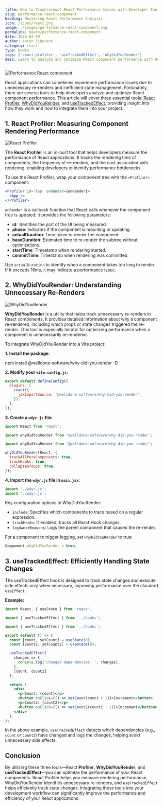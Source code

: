 ```yaml
---
title: How to Troubleshoot React Performance Issues with Developer Tools
slug: performance-react-component
heading: Mastering React Performance Analysis
icon: /icons/react.png
image: ./images/performance-react-component.png
permalink: howto/performance-react-component
date: 2025-02-19
author: anton liberant
category: react
type: howto
tags: ['react-profiler', 'useTrackedEffect', 'WhyDidYouRender']
desc: Learn to analyze and optimize React component performance with React Profiler, WhyDidYouRender, and useTrackedEffect. Discover techniques to fix bottlenecks.
---
```


![Performance React component](./images/performance-react-component.png)

React applications can sometimes experience performance issues due to unnecessary re-renders and inefficient state management. Fortunately, there are several tools to help developers analyze and optimize React component performance. This article will cover three essential tools: [React Profiler](https://react.dev/reference/react/Profiler), [WhyDidYouRender](https://github.com/welldone-software/why-did-you-render), and [useTrackedEffect](https://jsdev.space/snippets/usetrackedeffect/), providing insight into how they work and how to integrate them into your project.

## 1. React Profiler: Measuring Component Rendering Performance

![React Profiler](./images/react-profiler.png)

The **React Profiler** is an in-built tool that helps developers measure the performance of React applications. It tracks the rendering time of components, the frequency of re-renders, and the cost associated with rendering, enabling developers to identify performance bottlenecks.

To use the React Profiler, wrap your component tree with the `<Profiler>` component:

```jsx
<Profiler id='App' onRender={onRender}>
  <App />
</Profiler>
```

`onRender` is a callback function that React calls whenever the component tree is updated. It provides the following parameters:

- **id**: Identifies the part of the UI being measured.
- **phase**: Indicates if the component is mounting or updating.
- **actualDuration**: Time taken to render the component.
- **baseDuration**: Estimated time to re-render the subtree without optimizations.
- **startTime**: Timestamp when rendering started.
- **commitTime**: Timestamp when rendering was committed.

Use `actualDuration` to identify when a component takes too long to render. If it exceeds 16ms, it may indicate a performance issue.

## 2. WhyDidYouRender: Understanding Unnecessary Re-Renders

![WhyDidYouRender](./images/whydidyourender.png)

**WhyDidYouRender** is a utility that helps track unnecessary re-renders in React components. It provides detailed information about why a component re-rendered, including which props or state changes triggered the re-render. This tool is especially helpful for optimizing performance when a component is unnecessarily re-rendered.

To integrate WhyDidYouRender into a Vite project:

**1. Install the package:**

<div className='code-cmd'>
  npm install @welldone-software/why-did-you-render -D
</div>

**2. Modify your `vite.config.js`:**

```js
export default defineConfig({
  plugins: [
    react({
      jsxImportSource: '@welldone-software/why-did-you-render',
    }),
  ],
});
```

**3. Create a `wdyr.js` file:**

```js
import React from 'react';

import whyDidYouRender from '@welldone-software/why-did-you-render';

import whyDidYouRender from '@welldone-software/why-did-you-render';

whyDidYouRender(React, {
  trackAllPureComponents: true,
  trackHooks: true,
  collapseGroups: true,
});
```

**4. Import the `wdyr.js` file in `main.jsx`:**

```js
import './wdyr.js';
import './wdyr.js';
```

Key configuration options in WhyDidYouRender:

- `include`: Specifies which components to trace based on a regular expression.
- `trackHooks`: If enabled, tracks all React Hook changes.
- `logOwnerReasons`: Logs the parent component that caused the re-render.

For a component to trigger logging, set `whyDidYouRender` to true:

```jsx
Component.whyDidYouRender = true;
```

## 3. useTrackedEffect: Efficiently Handling State Changes

The useTrackedEffect hook is designed to track state changes and execute side effects only when necessary, improving performance over the standard `useEffect`.

**Example:**

```jsx
import React, { useState } from 'react';

import { useTrackedEffect } from '../hooks';

import { useTrackedEffect } from '../hooks';

export default () => {
  const [count, setCount] = useState(0);
  const [count2, setCount2] = useState(0);

  useTrackedEffect(
    changes => {
      console.log('Changed dependencies: ', changes);
    },
    [count, count2]
  );

  return (
    <div>
      <p>Count: {count}</p>
      <button onClick={() => setCount(count + 1)}>Increment</button>
      <p>Count2: {count2}</p>
      <button onClick={() => setCount2(count2 + 1)}>Increment</button>
    </div>
  );
};
```

In the above example, `useTrackedEffect` detects which dependencies (e.g., `count` or `count2`) have changed and logs the changes, helping avoid unnecessary side effects.

## Conclusion

By utilizing these three tools—React **Profiler**, **WhyDidYouRender**, and **useTrackedEffect**—you can optimize the performance of your React components. React Profiler helps you measure rendering performance, WhyDidYouRender identifies unnecessary re-renders, and `useTrackedEffect` helps efficiently track state changes. Integrating these tools into your development workflow can significantly improve the performance and efficiency of your React applications.
